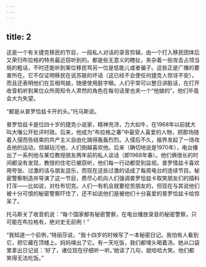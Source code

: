 ```yaml
---
---
---
```

title: 2
---



这是一个有关捷克移民的节目，一段私人对话的录音剪辑，由一个打入移民团体后又荣归布拉格的特务最近窃听到的。都是些无意义的瞎扯，夹杂着一些攻击占领当局的粗话，不时还能听到某位移民骂另一位是低能儿或者骗子。这些正是广播的要害所在。它不仅证明移民在说苏联的坏话（这已经不会使任何捷克人惊讶不安），而且还表明他们在互相骂娘，随便使用脏字眼。人们乎常可以整日讲脏话，在打开收音机听到某位众所周知令人肃然的角色在每句话里也夹一个“他娘的”，他们毕竟会大为失望。

“都是从普罗恰兹卡开的头。”托马斯说。

普罗恰兹卡是位四十岁的捷克小说家，精神充沛，力大如牛，在1968年以前就大叫大嚷公开批评时政。后来，他成为“布拉格之春”中最受人喜爱的人物，把那场随着入侵而告结束的共产主义自由化搞得轰轰烈烈。入侵后不久，报界发起了一场攻击他的运动，但越玷污他，人们倒越喜欢他。后来（确切地说是1970年），电台播出了一系列他与某位教授朋友两年前的私人谈话（即1968年春）。他们俩很长的时间都没有发现，教授的住宅已被窃听，他们每一行动都受到监视。普罗情兹卡喜欢用夸张、过激的话与朋友逗乐，而现在这些过激的话成了每周电台的连续节目。秘密警察制造并导演了这一节目，费尽心机向人们强调普罗恰兹卡取笑朋友们的插料打浑——比如说，对杜布切克。人们一有机会就要挖苦朋友的，但现在与其说他们被十分可恨的秘密警察吓住了，还不如说他们是被他们十分喜爱的普罗恰兹卡给惊呆了。

托马斯关了收音机说：“每个国家都有秘密警察，在电台播放录音的秘密警察，只可能在布拉格有，绝对史无前例！”

“我知道一个前例，”特丽莎说，“我十四岁的时候写了一本秘密日记。我怕有人看到它，把它藏在顶楼上。妈妈嗅出了它。有一天吃饭，我们都埋头喝着汤，她从口袋里拿出日记说：‘好了，诸位现在仔细听一听。’她读了几句，就哈哈大笑。他们都笑得无法吃饭。”
